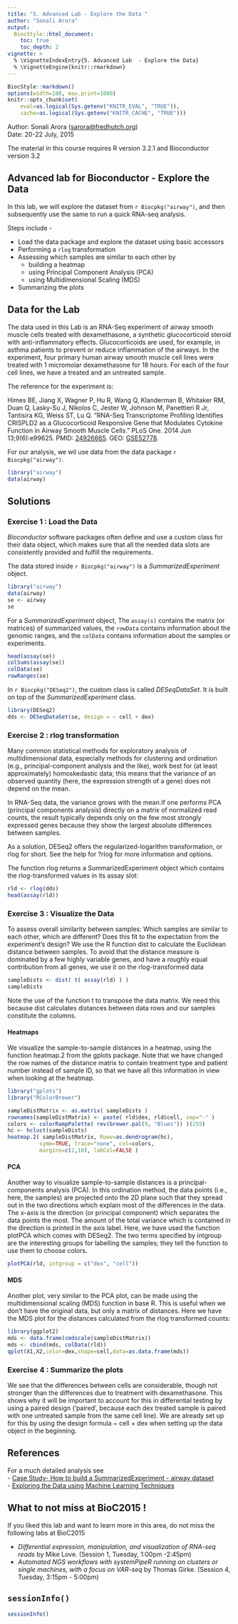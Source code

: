```yaml
---
title: "5. Advanced Lab - Explore the Data "
author: "Sonali Arora"
output:
  BiocStyle::html_document:
    toc: true
    toc_depth: 2
vignette: >
  % \VignetteIndexEntry{5. Advanced Lab  - Explore the Data}
  % \VignetteEngine{knitr::rmarkdown}
---
```

```r
BiocStyle::markdown()
options(width=100, max.print=1000)
knitr::opts_chunk$set(
    eval=as.logical(Sys.getenv("KNITR_EVAL", "TRUE")),
    cache=as.logical(Sys.getenv("KNITR_CACHE", "TRUE")))
```

Author: Sonali Arora (<a
  href="mailto:sarora@fredhutch.org">sarora@fredhutch.org</a>)<br/ >
Date: 20-22 July, 2015<br />

The material in this course requires R version 3.2.1 and Bioconductor
version 3.2

## Advanced lab for Bioconductor - Explore the Data 

In this lab, we will explore the dataset from `r Biocpkg("airway")`,
and then subsequently use the same to run a quick RNA-seq analysis.

Steps include - 

- Load the data package and explore the dataset using basic accessors 
- Performing a `rlog` transformation
- Assessing which samples are similar to each other by 
   - building a heatmap
   - using Principal Component Analysis (PCA) 
   - using Multidimensional Scaling (MDS)
- Summarizing the plots

## Data for the Lab 

The data used in this Lab is an RNA-Seq experiment of airway
smooth muscle cells treated with dexamethasone, a synthetic
glucocorticoid steroid with anti-inflammatory effects. Glucocorticoids
are used, for example, in asthma patients to prevent or reduce
inflammation of the airways. In the experiment, four primary human
airway smooth muscle cell lines were treated with 1 micromolar
dexamethasone for 18 hours. For each of the four cell lines, we have a
treated and an untreated sample. 

The reference for the experiment is:

Himes BE, Jiang X, Wagner P, Hu R, Wang Q, Klanderman B, Whitaker RM,
Duan Q, Lasky-Su J, Nikolos C, Jester W, Johnson M, Panettieri R Jr,
Tantisira KG, Weiss ST, Lu Q. "RNA-Seq Transcriptome Profiling
Identifies CRISPLD2 as a Glucocorticoid Responsive Gene that Modulates
Cytokine Function in Airway Smooth Muscle Cells." PLoS One. 2014 Jun
13;9(6):e99625.
PMID: [24926665](http://www.ncbi.nlm.nih.gov/pubmed/24926665).
GEO: [GSE52778](http://www.ncbi.nlm.nih.gov/geo/query/acc.cgi?acc=GSE52778).

For our analysis, we wil use data from the data package `r Biocpkg("airway")`.

```r
library("airway")
data(airway)
```

## Solutions 

### Exercise 1 : Load the Data

_Bioconductor_ software packages often define and use a custom class for
their data object, which makes sure that all the needed data slots are
consistently provided and fulfill the requirements.

The data stored inside `r Biocpkg("airway")` is a 
*SummarizedExperiment* object. 

```r
library("airway")
data(airway)
se <- airway
se
```
For a *SummarizedExperiment* 
object, The `assay(s)` contains the matrix (or matrices) 
of summarized values, the `rowData` 
contains information about the genomic ranges, and the 
`colData`  contains information about the samples or experiments.

```r
head(assay(se))
colSums(assay(se))
colData(se)
rowRanges(se)
```
In `r Biocpkg("DESeq2")`, the custom class is called
*DESeqDataSet*. It is built on top of the *SummarizedExperiment* class.

```r
library(DESeq2)
dds <- DESeqDataSet(se, design = ~ cell + dex)  
```

### Exercise 2 : rlog transformation 

Many common statistical methods for exploratory analysis of multidimensional 
data, especially methods for clustering and ordination (e.g., 
principal-component analysis and the like), work best for (at least 
approximately) homoskedastic data; this means that the variance of an observed 
quantity (here, the expression strength of a gene) does not depend on the mean. 

In RNA-Seq data, the variance grows with the mean.If one performs PCA 
(principal components analysis) directly on a matrix of normalized read counts,
the result typically depends only on the few most strongly expressed genes 
because they show the largest absolute differences between samples.

As a solution, DESeq2 offers the regularized-logarithm transformation, or rlog 
for short. See the help for ?rlog for more information and options. 

The function rlog returns a SummarizedExperiment object which contains the 
rlog-transformed values in its assay slot:

```r
rld <- rlog(dds)   
head(assay(rld))    
```

### Exercise 3 : Visualize the Data

To assess overall similarity between samples: Which samples are similar to each 
other, which are different? Does this fit to the expectation from the 
experiment's design? We use the R function dist to calculate the Euclidean 
distance between samples. To avoid that the distance measure is dominated by 
a few highly variable genes, and have a roughly equal contribution from all 
genes, we use it on the rlog-transformed data

```r
sampleDists <- dist( t( assay(rld) ) )
sampleDists
```
Note the use of the function t to transpose the data matrix. We need this 
because dist calculates distances between data rows and our samples constitute 
the columns.

####  Heatmaps 

We visualize the sample-to-sample distances in a heatmap, using the 
function heatmap.2 from  the gplots package. Note that we have changed the row 
names of the distance matrix to contain treatment type and patient number 
instead of sample ID, so that we have all this information in view when 
looking at the heatmap.

```r
library("gplots")
library("RColorBrewer")

sampleDistMatrix <- as.matrix( sampleDists )
rownames(sampleDistMatrix) <- paste( rld$dex, rld$cell, sep="-" )
colors <- colorRampPalette( rev(brewer.pal(9, "Blues")) )(255)
hc <- hclust(sampleDists)
heatmap.2( sampleDistMatrix, Rowv=as.dendrogram(hc),
          symm=TRUE, trace="none", col=colors,
          margins=c(2,10), labCol=FALSE )

```

####  PCA

Another way to visualize sample-to-sample distances is a principal-components 
analysis (PCA). In this ordination method, the data points (i.e., here, the 
samples) are projected onto the 2D plane such that they spread out in the two 
directions which explain most of the differences in the data. The x-axis is 
the direction (or principal component) which separates the data points the most.
The amount of the total variance which is contained in the direction is 
printed in the axis label. Here, we have used the function plotPCA which comes
with DESeq2. The two terms specified by intgroup are the interesting groups 
for labelling the samples; they tell the function to use them to choose colors. 

```r
plotPCA(rld, intgroup = c("dex", "cell"))
```

####  MDS

Another plot, very similar to the PCA plot, can be made using the 
multidimensional scaling (MDS) function in base R. This is useful when we don't
have the original data, but only a matrix of distances. Here we have the MDS 
plot for the distances calculated from the rlog transformed counts:

```r
library(ggplot2)
mds <- data.frame(cmdscale(sampleDistMatrix))
mds <- cbind(mds, colData(rld))
qplot(X1,X2,color=dex,shape=cell,data=as.data.frame(mds))
```

### Exercise 4 : Summarize the plots 

We see that the differences between cells are 
considerable, though not stronger than the differences due to treatment 
with dexamethasone. This shows why it will be important to account for this 
in differential testing by using a paired design ('paired', because each dex 
treated sample is paired with one untreated sample from the same cell line). 
We are already set up for this by using the design formula ~ cell + dex when 
setting up the data object in the beginning.

## References 

For a much detailed analysis see  
- [Case Study- How to build a SummarizedExperiment - airway dataset](http://bioconductor.org/packages/devel/data/experiment/vignettes/airway/inst/doc/airway.html)   
- [Exploring the Data using Machine Learning Techniques](http://bioconductor.org/help/course-materials/2015/SeattleApr2015/D_MachineLearning.html)


## What to not miss at BioC2015 ! 

If you liked this lab and want to learn more in this area, do not miss the following labs at BioC2015

- _Differential expression, manipulation, and visualization of RNA-seq reads_ by Mike Love.  (Session 1, Tuesday,  1:00pm -2:45pm)
- _Automated NGS workflows with systemPipeR running on clusters or single machines, with a focus on VAR-seq_ by Thomas Girke. (Session 4, Tuesday,  3:15pm - 5:00pm)

## `sessionInfo()`

```r
sessionInfo()
```
